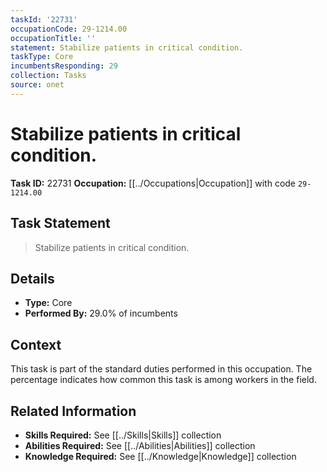 ```yaml
---
taskId: '22731'
occupationCode: 29-1214.00
occupationTitle: ''
statement: Stabilize patients in critical condition.
taskType: Core
incumbentsResponding: 29
collection: Tasks
source: onet
---
```

# Stabilize patients in critical condition.

**Task ID:** 22731
**Occupation:** [[../Occupations|Occupation]] with code `29-1214.00`

## Task Statement

> Stabilize patients in critical condition.

## Details

- **Type:** Core
- **Performed By:** 29.0% of incumbents

## Context

This task is part of the standard duties performed in this occupation. The percentage indicates how common this task is among workers in the field.

## Related Information

- **Skills Required:** See [[../Skills|Skills]] collection
- **Abilities Required:** See [[../Abilities|Abilities]] collection
- **Knowledge Required:** See [[../Knowledge|Knowledge]] collection
